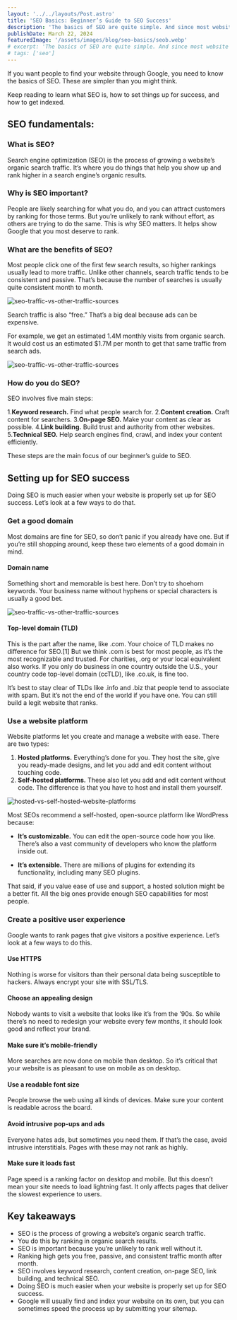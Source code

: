 ```yaml
---
layout: '../../layouts/Post.astro'
title: 'SEO Basics: Beginner’s Guide to SEO Success'
description: 'The basics of SEO are quite simple. And since most website owners have a limited understanding of it, knowing SEO basics can help you succeed.'
publishDate: March 22, 2024
featuredImage: '/assets/images/blog/seo-basics/seob.webp'
# excerpt: 'The basics of SEO are quite simple. And since most website owners have a limited understanding of it, knowing SEO basics can help you succeed.'
# tags: ['seo']
---
```


If you want people to find your website through Google, you need to know the basics of SEO. These are simpler than you might think.

Keep reading to learn what SEO is, how to set things up for success, and how to get indexed.

## SEO fundamentals: 

### What is SEO?

Search engine optimization (SEO) is the process of growing a website’s organic search traffic. It’s where you do things that help you show up and rank higher in a search engine’s organic results.

### Why is SEO important?
People are likely searching for what you do, and you can attract customers by ranking for those terms. But you’re unlikely to rank without effort, as others are trying to do the same. This is why SEO matters. It helps show Google that you most deserve to rank.

### What are the benefits of SEO?
Most people click one of the first few search results, so higher rankings usually lead to more traffic. Unlike other channels, search traffic tends to be consistent and passive. That’s because the number of searches is usually quite consistent month to month.

![seo-traffic-vs-other-traffic-sources](/assets/images/blog/seo-basics/seo-traffic-vs-other-traffic-sources-1-1536x1378.png)

Search traffic is also “free.” That’s a big deal because ads can be expensive. 

For example, we get an estimated 1.4M monthly visits from organic search. It would cost us an estimated $1.7M per month to get that same traffic from search ads.

![seo-traffic-vs-other-traffic-sources](/assets/images/blog/seo-basics/organic-traffic-value-1536x658.png)

### How do you do SEO?

SEO involves five main steps: 

1.**Keyword research.** Find what people search for.
2.**Content creation.** Craft content for searchers.
3.**On-page SEO.** Make your content as clear as possible.
4.**Link building.** Build trust and authority from other websites.
5.**Technical SEO.** Help search engines find, crawl, and index your content efficiently. 

These steps are the main focus of our beginner’s guide to SEO.

## Setting up for SEO success 

Doing SEO is much easier when your website is properly set up for SEO success. Let’s look at a few ways to do that.

### Get a good domain
Most domains are fine for SEO, so don’t panic if you already have one. But if you’re still shopping around, keep these two elements of a good domain in mind.

#### Domain name
Something short and memorable is best here. Don’t try to shoehorn keywords. Your business name without hyphens or special characters is usually a good bet.

![seo-traffic-vs-other-traffic-sources](/assets/images/blog/seo-basics/good-vs-bad-domains.webp)

#### Top-level domain (TLD)
This is the part after the name, like .com. Your choice of TLD makes no difference for SEO.[1]  But we think .com is best for most people, as it’s the most recognizable and trusted. For charities, .org or your local equivalent also works. If you only do business in one country outside the U.S., your country code top-level domain (ccTLD), like .co.uk, is fine too. 

It’s best to stay clear of TLDs like .info and .biz that people tend to associate with spam. But it’s not the end of the world if you have one. You can still build a legit website that ranks.

### Use a website platform
Website platforms let you create and manage a website with ease. There are two types:

1. **Hosted platforms.** Everything’s done for you. They host the site, give you ready-made designs, and let you add and edit content without touching code.
2. **Self-hosted platforms.** These also let you add and edit content without code. The difference is that you have to host and install them yourself.

![hosted-vs-self-hosted-website-platforms](/assets/images/blog/seo-basics/hosted-vs-self-hosted-website-platforms-1513x1536.png)

Most SEOs recommend a self-hosted, open-source platform like WordPress because:

+ **It’s customizable.** You can edit the open-source code how you like. There’s also a vast community of developers who know the platform inside out.

+ **It’s extensible.** There are millions of plugins for extending its functionality, including many SEO plugins.

That said, if you value ease of use and support, a hosted solution might be a better fit. All the big ones provide enough SEO capabilities for most people.

### Create a positive user experience
Google wants to rank pages that give visitors a positive experience. Let’s look at a few ways to do this. 

#### Use HTTPS
Nothing is worse for visitors than their personal data being susceptible to hackers. Always encrypt your site with SSL/TLS.

#### Choose an appealing design
Nobody wants to visit a website that looks like it’s from the ’90s. So while there’s no need to redesign your website every few months, it should look good and reflect your brand.

#### Make sure it’s mobile-friendly
More searches are now done on mobile than desktop. So it’s critical that your website is as pleasant to use on mobile as on desktop.

#### Use a readable font size
People browse the web using all kinds of devices. Make sure your content is readable across the board.

#### Avoid intrusive pop-ups and ads
Everyone hates ads, but sometimes you need them. If that’s the case, avoid intrusive interstitials. Pages with these may not rank as highly.

#### Make sure it loads fast
Page speed is a ranking factor on desktop and mobile. But this doesn’t mean your site needs to load lightning fast. It only affects pages that deliver the slowest experience to users.

## Key takeaways
+ SEO is the process of growing a website’s organic search traffic.
+ You do this by ranking in organic search results.
+ SEO is important because you’re unlikely to rank well without it.
+ Ranking high gets you free, passive, and consistent traffic month after month. 
+ SEO involves keyword research, content creation, on-page SEO, link building, and technical SEO.
+ Doing SEO is much easier when your website is properly set up for SEO success.
+ Google will usually find and index your website on its own, but you can sometimes speed the process up by submitting your sitemap.